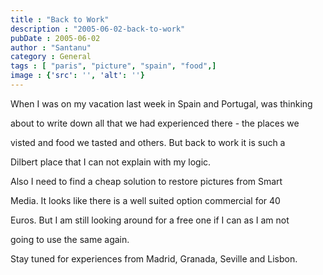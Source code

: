 ```yaml
---
title : "Back to Work"
description : "2005-06-02-back-to-work"
pubDate : 2005-06-02
author : "Santanu"
category : General
tags : [ "paris", "picture", "spain", "food",]
image : {'src': '', 'alt': ''}
---
```

When I was on my vacation last week in Spain and Portugal, was thinking

about to write down all that we had experienced there - the places we

visted and food we tasted and others. But back to work it is such a

Dilbert place that I can not explain with my logic.



Also I need to find a cheap solution to restore pictures from Smart

Media. It looks like there is a well suited option commercial for 40

Euros. But I am still looking around for a free one if I can as I am not

going to use the same again.



Stay tuned for experiences from Madrid, Granada, Seville and Lisbon.
